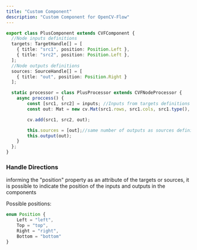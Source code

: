 ```yaml
---
title: "Custom Component"
description: "Custom Component for OpenCV-Flow"
---
```


```typescript
export class PlusComponent extends CVFComponent {
  //Node inputs definitions
  targets: TargetHandle[] = [
    { title: "src1", position: Position.Left },
    { title: "src2", position: Position.Left },
  ];
  //Node outputs definitions
  sources: SourceHandle[] = [
    { title: "out", position: Position.Right }
  ];

  static processor = class PlusProcessor extends CVFNodeProcessor {
    async proccess() {
        const [src1, src2] = inputs; //Inputs from targets definitions
        const out: Mat = new cv.Mat(src1.rows, src1.cols, src1.type(), new cv.Scalar(0));

        cv.add(src1, src2, out);

        this.sources = [out];//same number of outputs as sources definitions
        this.output(out);
    }
  };
}
```


### Handle Directions

informing the "position" property as an attribute of the targets or sources, 
it is possible to indicate the position of the inputs and outputs in the components

Possible positions:
```typescript
enum Position {
    Left = "left",
    Top = "top",
    Right = "right",
    Bottom = "bottom"
}
```